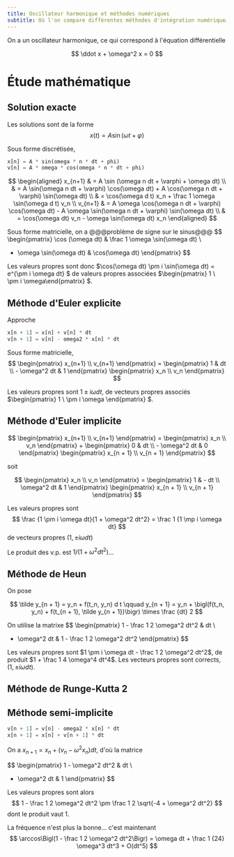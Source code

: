 ```yaml
---
title: Oscillateur harmonique et méthodes numériques
subtitle: Où l'on compare différentes méthodes d'intégration numérique…
---
```


On a un oscillateur harmonique, ce qui correspond à l'équation différentielle

$$
\ddot x + \omega^2 x = 0
$$

# Étude mathématique

## Solution exacte

Les solutions sont de la forme
$$
x(t) = A \sin(\omega t + \varphi)
$$

Sous forme discrétisée,

```python
x[n] = A * sin(omega * n * dt + phi)
v[n] = A * omega * cos(omega * n * dt + phi)
```


$$
\begin{aligned}
x_{n+1} & = A \sin (\omega n dt + \varphi + \omega dt) \\
& = A \sin(\omega n dt + \varphi) \cos(\omega dt) + A \cos(\omega n dt + \varphi) \sin(\omega dt) \\
& = \cos(\omega d t) x_n + \frac 1 \omega \sin(\omega d t) v_n \\
v_{n+1} & = A \omega \cos(\omega n dt + \varphi) \cos(\omega dt) - A \omega \sin(\omega n dt + \varphi) \sin(\omega dt) \\
& = \cos(\omega dt) v_n - \omega \sin(\omega dt) x_n
\end{aligned}
$$

Sous forme matricielle, on a @@@problème de signe sur le sinus@@@
$$
\begin{pmatrix}
\cos (\omega dt) & \frac 1 \omega \sin(\omega dt) \\
- \omega \sin(\omega dt) & \cos(\omega dt)
\end{pmatrix}
$$

Les valeurs propres sont donc $\cos(\omega dt) \pm i \sin(\omega dt) = e^{\pm i \omega dt} $ de valeurs propres associées $\begin{pmatrix} 1 \\ \pm i \omega\end{pmatrix} $.

## Méthode d'Euler explicite

Approche

```python
x[n + 1] = x[n] + v[n] * dt
v[n + 1] = v[n] - omega2 * x[n] * dt
```

Sous forme matricielle,
$$
\begin{pmatrix}
x_{n+1} \\ v_{n+1}
\end{pmatrix}
= \begin{pmatrix}
1 & dt \\ - \omega^2 dt & 1
\end{pmatrix}
\begin{pmatrix}
x_n \\ v_n
\end{pmatrix}
$$

Les valeurs propres sont $1 \pm i \omega dt$, de vecteurs propres associés $\begin{pmatrix} 1 \\ \pm i \omega \end{pmatrix} $.

## Méthode d'Euler implicite

$$
\begin{pmatrix}
x_{n+1} \\ v_{n+1}
\end{pmatrix}
= \begin{pmatrix}
x_n \\ v_n
\end{pmatrix} + \begin{pmatrix}
0 & dt \\ - \omega^2 dt & 0
\end{pmatrix}
\begin{pmatrix}
x_{n + 1} \\ v_{n + 1}
\end{pmatrix}
$$

soit

$$
\begin{pmatrix}
x_n \\ v_n
\end{pmatrix}
= \begin{pmatrix}
1 & - dt \\ \omega^2 dt & 1
\end{pmatrix}
\begin{pmatrix}
x_{n + 1} \\ v_{n + 1}
\end{pmatrix}
$$

Les valeurs propres sont
$$
\frac {1 \pm i \omega dt}{1 + \omega^2 dt^2} = \frac 1 {1 \mp i \omega dt}
$$
de vecteurs propres $(1, \pm i \omega dt)$

Le produit des v.p. est $1/(1 + \omega^2 dt^2)$…

## Méthode de Heun

On pose

$$
\tilde y_{n + 1} = y_n + f(t_n, y_n) d t \qquad y_{n + 1} = y_n + \bigl(f(t_n, y_n) + f(t_{n + 1}, \tilde y_{n + 1})\bigr) \times \frac {dt} 2
$$

On utilise la matrixe
$$
\begin{pmatrix}
1 - \frac 1 2 \omega^2 dt^2 & dt \\
- \omega^2 dt & 1 - \frac 1 2 \omega^2 dt^2
\end{pmatrix}
$$

Les valeurs propres sont $1 \pm i \omega dt - \frac 1 2 \omega^2 dt^2$, de produit $1 + \frac 1 4 \omega^4 dt^4$. Les vecteurs propres sont corrects, $(1, \pm i \omega dt)$.

## Méthode de Runge-Kutta 2

## Méthode semi-implicite

```python
v[n + 1] = v[n] - omega2 * x[n] * dt
x[n + 1] = x[n] + v[n + 1] * dt
```

On a $x_{n + 1} = x_n + (v_n - \omega^2 x_n) dt$, d'où la matrice

$$
\begin{pmatrix}
1 - \omega^2 dt^2 & dt \\
- \omega^2 dt & 1
\end{pmatrix}
$$

Les valeurs propres sont alors
$$
1 - \frac 1 2 \omega^2 dt^2 \pm \frac 1 2 \sqrt{-4 + \omega^2 dt^2}
$$
dont le produit vaut $1$.

La fréquence n'est plus la bonne… c'est maintenant
$$
\arccos\Bigl(1 - \frac 1 2 \omega^2 dt^2\Bigr) = \omega dt + \frac 1 {24} \omega^3 dt^3 + O(dt^5)
$$